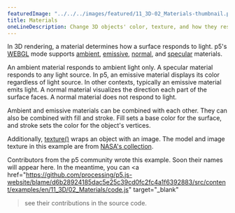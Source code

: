 ---
featuredImage: "../../../images/featured/11_3D-02_Materials-thumbnail.png"
title: Materials
oneLineDescription: Change 3D objects' color, texture, and how they respond to light.
---

In 3D rendering, a material determines how a surface
responds to light. p5's
<a href="https://p5js.org/reference/#/p5/WEBGL" target="_blank">WEBGL</a>
mode supports
<a href="https://p5js.org/reference/#/p5/ambientMaterial" target="_blank">ambient</a>,
<a href="https://p5js.org/reference/#/p5/emissiveMaterial" target="_blank">emissive</a>,
<a href="https://p5js.org/reference/#/p5/normalMaterial" target="_blank">normal</a>, and
<a href="https://p5js.org/reference/#/p5/specularMaterial" target="_blank">specular</a>
materials.

An ambient material responds to ambient light only. A specular
material responds to any light source. In p5, an emissive material
displays its color regardless of light source. In other contexts,
typically an emissive material emits light. A normal material
visualizes the direction each part of the surface faces. A normal
material does not respond to light.

Ambient and emissive materials can be combined with each other.
They can also be combined with fill and stroke. Fill sets a base
color for the surface, and stroke sets the color for the object's
vertices.

Additionally,
<a href="https://p5js.org/reference/#/p5/texture" target="_blank">texture()</a>
wraps an object with an image. The model and image texture in this example are
from <a href="https://nasa3d.arc.nasa.gov" target="_blank">NASA's collection</a>.

Contributors from the p5 community wrote this example. Soon their names will 
appear here. In the meantime, you can 
<a 
href="https://github.com/processing/p5.js-website/blame/d6b28924185dac5e25c39cd0fc2fc4a1f6392883/src/content/examples/en/11_3D/02_Materials/code.js" target="_blank"
>see their contributions in the source code</a>.